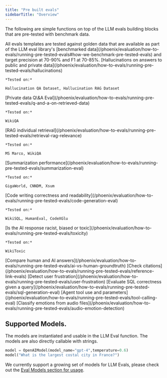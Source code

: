 ```yaml
---
title: "Pre built evals"
sidebarTitle: "Overview"
---
```


The following are simple functions on top of the LLM evals building blocks that are pre-tested with benchmark data.

<Info>
All evals templates are tested against golden data that are available as part of the LLM eval library's [benchmarked data](/phoenix/evaluation/how-to-evals/running-pre-tested-evals#how-we-benchmark-pre-tested-evals) and target precision at 70-90% and F1 at 70-85%.

</Info>

<Columns cols={3}>
  <Card title="Hallucination Eval">
    [Hallucinations on answers to public and private data](/phoenix/evaluation/how-to-evals/running-pre-tested-evals/hallucinations)

    *Tested on:*

    Hallucination QA Dataset, Hallucination RAG Dataset
  </Card>
  <Card title="Q&A Eval">
    [Private data Q\&A Eval](/phoenix/evaluation/how-to-evals/running-pre-tested-evals/q-and-a-on-retrieved-data)

    *Tested on:*

    WikiQA
  </Card>
  <Card title="Retrieval Eval">
    [RAG individual retrieval](/phoenix/evaluation/how-to-evals/running-pre-tested-evals/retrieval-rag-relevance)

    *Tested on:*

    MS Marco, WikiQA
  </Card>
    <Card title="Summarization Eval">
    [Summarization performance](/phoenix/evaluation/how-to-evals/running-pre-tested-evals/summarization-eval)

    *Tested on:*

    GigaWorld, CNNDM, Xsum
  </Card>
  <Card title="Code Generation Eval">
    [Code writing correctness and readability](/phoenix/evaluation/how-to-evals/running-pre-tested-evals/code-generation-eval)

    *Tested on:*

    WikiSQL, HumanEval, CodeXGlu
  </Card>
  <Card title="Toxicity Eval">
    [Is the AI response racist, biased or toxic](/phoenix/evaluation/how-to-evals/running-pre-tested-evals/toxicity)

    *Tested on:*

    WikiToxic
  </Card>
    <Card title="AI vs. Human">
    [Compare human and AI answers](/phoenix/evaluation/how-to-evals/running-pre-tested-evals/ai-vs-human-groundtruth)
  </Card>
  <Card title="Reference Link">
    [Check citations](/phoenix/evaluation/how-to-evals/running-pre-tested-evals/reference-link-evals)
  </Card>
  <Card title="User Frustration">
    [Detect user frustration](/phoenix/evaluation/how-to-evals/running-pre-tested-evals/user-frustration)
  </Card>
    <Card title="SQL Generation">
    [Evaluate SQL correctness given a query](/phoenix/evaluation/how-to-evals/running-pre-tested-evals/sql-generation-eval)
  </Card>
  <Card title="Agent Function Calling">
    [Agent tool use and parameters](/phoenix/evaluation/how-to-evals/running-pre-tested-evals/tool-calling-eval)
  </Card>
  <Card title="Audio Emotion">
    [Classify emotions from audio files](/phoenix/evaluation/how-to-evals/running-pre-tested-evals/audio-emotion-detection)
  </Card>
</Columns>

## Supported Models.

The models are instantiated and usable in the LLM Eval function. The models are also directly callable with strings.

```python
model = OpenAIModel(model_name="gpt-4",temperature=0.6)
model("What is the largest costal city in France?")
```

We currently support a growing set of models for LLM Evals, please check out the [Eval Models section for usage](/phoenix/evaluation/how-to-evals/evaluation-models).


